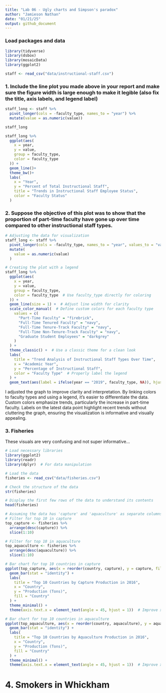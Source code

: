 ```yaml
---
title: "Lab 06 - Ugly charts and Simpson's paradox"
author: "Jamieson Nathan"
date: "01/21/25"
output: github_document
---
```


### Load packages and data

```r


library(tidyverse) 
library(dsbox)
library(mosaicData) 
library(ggplot2)

staff <- read_csv("data/instructional-staff.csv")

```

### 1. Include the line plot you made above in your report and make sure the figure width is large enough to make it legible (also fix the title, axis labels, and legend label)

```r
staff_long <- staff %>%
  pivot_longer(cols = -faculty_type, names_to = "year") %>%
  mutate(value = as.numeric(value))

staff_long
```

```r
staff_long %>%
  ggplot(aes(
    x = year,
    y = value,
    group = faculty_type,
    color = faculty_type
  )) +
  geom_line()+
  theme_bw()+
  labs(
    x = "Year",
    y = "Percent of Total Instructional Staff",
    title = "Trends in Instructional Staff Employee Status",
    color = "Faculty Status"
  )
```

### 2. Suppose the objective of this plot was to show that the proportion of part-time faculty have gone up over time compared to other instructional staff types.

```r

# Adjusting the data for visualization
staff_long <- staff %>%
  pivot_longer(cols = -faculty_type, names_to = "year", values_to = "value") %>%
  mutate(
    value = as.numeric(value)
  )

# Creating the plot with a legend
staff_long %>%
  ggplot(aes(
    x = year,
    y = value,
    group = faculty_type,
    color = faculty_type  # Use faculty_type directly for coloring
  )) +
  geom_line(size = 1) +  # Adjust line width for clarity
  scale_color_manual(  # Define custom colors for each faculty type
    values = c(
      "Part-Time Faculty" = "firebrick",
      "Full-Time Tenured Faculty" = "navy",
      "Full-Time Tenure-Track Faculty" = "navy",
      "Full-Time Non-Tenure-Track Faculty" = "navy",
      "Graduate Student Employees" = "darkgrey"
    )
  ) +
  theme_classic() +  # Use a classic theme for a clean look
  labs(
    title = "Trend Analysis of Instructional Staff Types Over Time",
    x = "Academic Year",
    y = "Percentage of Instructional Staff",
    color = "Faculty Type"  # Properly label the legend
  ) +
  geom_text(aes(label = ifelse(year == "2019", faculty_type, NA)), hjust = 1.1, vjust = 0)  # Add labels for the latest year


```

I adjusted the graph to improve clarity and interpretation. By linking colors to faculty types and using a legend, it's easier to differentiate the data. Custom colors emphasize trends, particularly the increase in part-time faculty. Labels on the latest data point highlight recent trends without cluttering the graph, ensuring the visualization is informative and visually appealing.


### 3. Fisheries

These visuals are very confusing and not super informative... 


```r

# Load necessary libraries
library(ggplot2)
library(readr)
library(dplyr)  # For data manipulation

# Load the data
fisheries <- read_csv("data/fisheries.csv")

# Check the structure of the data
str(fisheries)

# Display the first few rows of the data to understand its contents
head(fisheries)


```
```r

# Assuming the data has 'capture' and 'aquaculture' as separate columns
# Filter for top 10 in capture
top_capture <- fisheries %>%
  arrange(desc(capture)) %>%
  slice(1:10)

# Filter for top 10 in aquaculture
top_aquaculture <- fisheries %>%
  arrange(desc(aquaculture)) %>%
  slice(1:10)

```

```r

# Bar chart for top 10 countries in capture
ggplot(top_capture, aes(x = reorder(country, capture), y = capture, fill = country)) +
  geom_bar(stat = "identity") +
  labs(
    title = "Top 10 Countries by Capture Production in 2016",
    x = "Country",
    y = "Production (Tons)",
    fill = "Country"
  ) +
  theme_minimal() +
  theme(axis.text.x = element_text(angle = 45, hjust = 1))  # Improve x-axis labels readability

# Bar chart for top 10 countries in aquaculture
ggplot(top_aquaculture, aes(x = reorder(country, aquaculture), y = aquaculture, fill = country)) +
  geom_bar(stat = "identity") +
  labs(
    title = "Top 10 Countries by Aquaculture Production in 2016",
    x = "Country",
    y = "Production (Tons)",
    fill = "Country"
  ) +
  theme_minimal() +
  theme(axis.text.x = element_text(angle = 45, hjust = 1))  # Improve x-axis labels readability


```

# 4. Smokers in Whickham

```r


```


```r


```

```r


```

```r


```

```r


```

```r


```

